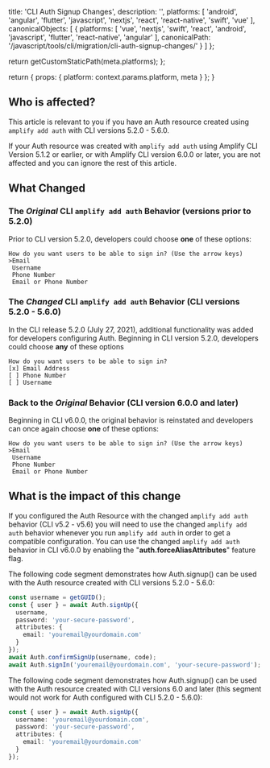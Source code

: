 
  title: 'CLI Auth Signup Changes',
  description: '',
  platforms: [
    'android',
    'angular',
    'flutter',
    'javascript',
    'nextjs',
    'react',
    'react-native',
    'swift',
    'vue'
  ],
  canonicalObjects: [
    {
      platforms: [
        'vue',
        'nextjs',
        'swift',
        'react',
        'android',
        'javascript',
        'flutter',
        'react-native',
        'angular'
      ],
      canonicalPath: '/javascript/tools/cli/migration/cli-auth-signup-changes/'
    }
  ]
};

  return getCustomStaticPath(meta.platforms);
};

  return {
    props: {
      platform: context.params.platform,
      meta
    }
  };
}

## Who is affected?

This article is relevant to you if you have an Auth resource created using `amplify add auth` with CLI versions 5.2.0 - 5.6.0.

If your Auth resource was created with `amplify add auth` using Amplify CLI Version 5.1.2 or earlier, or with Amplify CLI version 6.0.0 or later, you are not affected and you can ignore the rest of this article.

## What Changed

### **The _Original_ CLI `amplify add auth` Behavior (versions prior to 5.2.0)**

Prior to CLI version 5.2.0, developers could choose **one** of these options:

```
How do you want users to be able to sign in? (Use the arrow keys)
>Email
 Username
 Phone Number
 Email or Phone Number
```

### **The _Changed_ CLI `amplify add auth` Behavior (CLI versions 5.2.0 - 5.6.0)**

In the CLI release 5.2.0 (July 27, 2021), additional functionality was added for developers configuring Auth. Beginning in CLI version 5.2.0, developers could choose **any** of these options

```
How do you want users to be able to sign in?
[x] Email Address
[ ] Phone Number
[ ] Username
```

### **Back to the _Original_ Behavior (CLI version 6.0.0 and later)**

Beginning in CLI v6.0.0, the original behavior is reinstated and developers can once again choose **one** of these options:

```
How do you want users to be able to sign in? (Use the arrow keys)
>Email
 Username
 Phone Number
 Email or Phone Number
```

## What is the impact of this change

If you configured the Auth Resource with the changed `amplify add auth` behavior (CLI v5.2 - v5.6) you will need to use the changed `amplify add auth` behavior whenever you run `amplify add auth` in order to get a compatible configuration. You can use the changed `amplify add auth` behavior in CLI v6.0.0 by enabling the "**auth.forceAliasAttributes**" feature flag.

The following code segment demonstrates how Auth.signup() can be used with the Auth resource created with CLI versions 5.2.0 - 5.6.0:

```ts
const username = getGUID();
const { user } = await Auth.signUp({
  username,
  password: 'your-secure-password',
  attributes: {
    email: 'youremail@yourdomain.com'
  }
});
await Auth.confirmSignUp(username, code);
await Auth.signIn('youremail@yourdomain.com', 'your-secure-password');
```

The following code segment demonstrates how Auth.signup() can be used with the Auth resource created with CLI versions 6.0 and later (this segment would not work for Auth configured with CLI 5.2.0 - 5.6.0):

```ts
const { user } = await Auth.signUp({
  username: 'youremail@yourdomain.com',
  password: 'your-secure-password',
  attributes: {
    email: 'youremail@yourdomain.com'
  }
});
```
